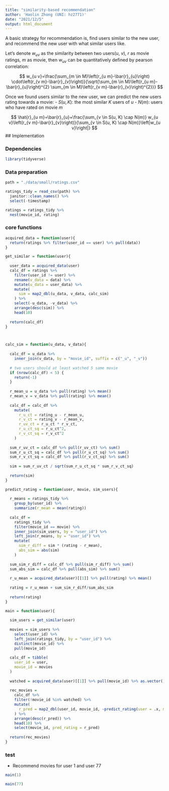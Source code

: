```yaml
---
title: "similarity-based recommendation"
author: 'Haolin Zhong (UNI: hz2771)'
date: "2021/12/5"
output: html_document
---
```


A basic strategy for recommendation is, find users similar to the new user, and
recommend the new user with what similar users like.

Let's denote $w_{uv}$ as the similarity between two users($u$, $v$), $r$ as movie
ratings, $m$ as movie, then $w_{uv}$ can be quantitatively defined by pearson 
correlation:

$$
w_{u v}=\frac{\sum_{m \in M}\left(r_{u m}-\bar{r}_{u}\right) \cdot\left(r_{v m}-\bar{r}_{v}\right)}{\sqrt{\sum_{m \in M}\left(r_{u m}-\bar{r}_{u}\right)^{2} \sum_{m \in M}\left(r_{v m}-\bar{r}_{v}\right)^{2}}}
$$

Once we found users similar to the new user, we can predict the new users rating
towards a movie:
- $S(u, K)$: the most similar $K$ users of $u$
- $N(m)$: users who have rated on movie $m$

$$
\hat{r}_{u m}=\bar{r}_{u}+\frac{\sum_{v \in S(u, K) \cap N(m)} w_{u v}\left(r_{v m}-\bar{r}_{v}\right)}{\sum_{v \in S(u, K) \cap N(m)}\left|w_{u v}\right|}
$$
## Implementation

### Dependencies

```r
library(tidyverse)
```

### Data preparation

```r
path = "./data/small/ratings.csv"

ratings_tidy = read_csv(path) %>% 
  janitor::clean_names() %>% 
  select(-timestamp)

ratings = ratings_tidy %>% 
  nest(movie_id, rating)
```

### core functions

```r
acquired_data = function(user){
  return(ratings %>% filter(user_id == user) %>% pull(data))
}

get_similar = function(user){
  
  user_data = acquired_data(user)
  calc_df = ratings %>% 
    filter(user_id != user) %>%
    rename(v_data = data) %>% 
    mutate(u_data = user_data) %>% 
    mutate(
      sim = map2_dbl(u_data, v_data, calc_sim)
    ) %>% 
    select(-u_data, -v_data) %>% 
    arrange(desc(sim)) %>% 
    head(10)
  
  return(calc_df)
}



calc_sim = function(u_data, v_data){
  
  calc_df = u_data %>% 
    inner_join(v_data, by = "movie_id", suffix = c("_u", "_v"))
  
  # two users should at least watched 5 same movie
  if (nrow(calc_df) < 5) {
    return(-1)
  }
  
  r_mean_u = u_data %>% pull(rating) %>% mean()
  r_mean_v = v_data %>% pull(rating) %>% mean()
  
  calc_df = calc_df %>% 
    mutate(
      r_u_ct = rating_u - r_mean_u,
      r_v_ct = rating_v - r_mean_v,
      r_uv_ct = r_u_ct * r_v_ct,
      r_u_ct_sq = r_u_ct^2,
      r_v_ct_sq = r_v_ct^2
    )
  
  sum_r_uv_ct = calc_df %>% pull(r_uv_ct) %>% sum()
  sum_r_u_ct_sq = calc_df %>% pull(r_u_ct_sq) %>% sum()
  sum_r_v_ct_sq = calc_df %>% pull(r_v_ct_sq) %>% sum()
  
  sim = sum_r_uv_ct / sqrt(sum_r_u_ct_sq * sum_r_v_ct_sq)
  
  return(sim)
}

predict_rating = function(user, movie, sim_users){
  
  r_means = ratings_tidy %>% 
    group_by(user_id) %>% 
    summarize(r_mean = mean(rating))
  
  calc_df = 
    ratings_tidy %>% 
    filter(movie_id == movie) %>% 
    inner_join(sim_users, by = "user_id") %>% 
    left_join(r_means, by = "user_id") %>% 
    mutate(
      sim_r_diff = sim * (rating - r_mean),
      abs_sim = abs(sim)
    )
  
  sum_sim_r_diff = calc_df %>% pull(sim_r_diff) %>% sum()
  sum_abs_sim = calc_df %>% pull(abs_sim) %>% sum()
  
  r_u_mean = acquired_data(user)[[1]] %>% pull(rating) %>% mean()
  
  rating = r_u_mean + sum_sim_r_diff/sum_abs_sim
  
  return(rating)
}

main = function(user){
  
  sim_users = get_similar(user)
  
  movies = sim_users %>% 
    select(user_id) %>% 
    left_join(ratings_tidy, by = "user_id") %>% 
    distinct(movie_id) %>% 
    pull(movie_id) 
  
  calc_df = tibble(
    user_id = user,
    movie_id = movies
  )
  
  watched = acquired_data(user)[[1]] %>% pull(movie_id) %>% as.vector()
  
  rec_movies = 
    calc_df %>% 
    filter(!movie_id %in% watched) %>% 
    mutate(
      r_pred = map2_dbl(user_id, movie_id, ~predict_rating(user = .x, movie = .y, sim_users = sim_users))
    ) %>% 
    arrange(desc(r_pred)) %>% 
    head(10) %>% 
    select(movie_id, pred_rating = r_pred)
  
  return(rec_movies)
}
```


### test

- Recommend movies for user 1 and user 77

```r
main(1)
```


```r
main(77)
```

